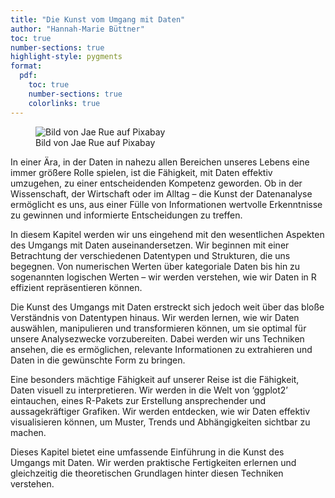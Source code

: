 ```yaml
---
title: "Die Kunst vom Umgang mit Daten"
author: "Hannah-Marie Büttner"
toc: true
number-sections: true
highlight-style: pygments
format:
  pdf:
    toc: true
    number-sections: true
    colorlinks: true
---
```


![Bild von Jae Rue auf Pixabay](Bilder/Skript_3.2_Bild_1.jpg)

In einer Ära, in der Daten in nahezu allen Bereichen unseres Lebens eine immer größere Rolle spielen, ist die Fähigkeit, mit Daten effektiv umzugehen, zu einer entscheidenden Kompetenz geworden. Ob in der Wissenschaft, der Wirtschaft oder im Alltag -- die Kunst der Datenanalyse ermöglicht es uns, aus einer Fülle von Informationen wertvolle Erkenntnisse zu gewinnen und informierte Entscheidungen zu treffen.

In diesem Kapitel werden wir uns eingehend mit den wesentlichen Aspekten des Umgangs mit Daten auseinandersetzen. Wir beginnen mit einer Betrachtung der verschiedenen Datentypen und Strukturen, die uns begegnen. Von numerischen Werten über kategoriale Daten bis hin zu sogenannten logischen Werten -- wir werden verstehen, wie wir Daten in R effizient repräsentieren können.

Die Kunst des Umgangs mit Daten erstreckt sich jedoch weit über das bloße Verständnis von Datentypen hinaus. Wir werden lernen, wie wir Daten auswählen, manipulieren und transformieren können, um sie optimal für unsere Analysezwecke vorzubereiten. Dabei werden wir uns Techniken ansehen, die es ermöglichen, relevante Informationen zu extrahieren und Daten in die gewünschte Form zu bringen.

Eine besonders mächtige Fähigkeit auf unserer Reise ist die Fähigkeit, Daten visuell zu interpretieren. Wir werden in die Welt von 'ggplot2' eintauchen, eines R-Pakets zur Erstellung ansprechender und aussagekräftiger Grafiken. Wir werden entdecken, wie wir Daten effektiv visualisieren können, um Muster, Trends und Abhängigkeiten sichtbar zu machen.

Dieses Kapitel bietet eine umfassende Einführung in die Kunst des Umgangs mit Daten. Wir werden praktische Fertigkeiten erlernen und gleichzeitig die theoretischen Grundlagen hinter diesen Techniken verstehen.
